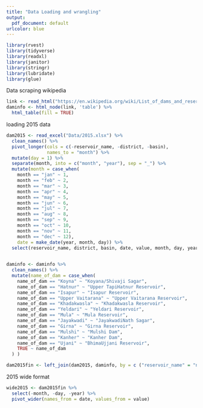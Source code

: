 ```yaml
---
title: "Data Loading and wrangling"
output:
  pdf_document: default
urlcolor: blue
---
```


```r
library(rvest)
library(tidyverse)
library(readxl)
library(janitor)
library(stringr)
library(lubridate)
library(glue)
```


Data scraping wikipedia

```r
link <- read_html("https://en.wikipedia.org/wiki/List_of_dams_and_reservoirs_in_Maharashtra")
daminfo <- html_node(link, 'table') %>%
  html_table(fill = TRUE)
```


loading 2015 data

```r
dam2015 <- read_excel("Data/2015.xlsx") %>%
  clean_names() %>%
  pivot_longer(cols = c(-reservoir_name, -district, -basin),
               names_to = "month") %>%
  mutate(day = 1) %>%
  separate(month, into = c("month", "year"), sep = "_") %>%
  mutate(month = case_when(
    month == "jan" ~ 1,
    month == "feb" ~ 2,
    month == "mar" ~ 3,
    month == "apr" ~ 4,
    month == "may" ~ 5,
    month == "jun" ~ 6,
    month == "jul" ~ 7,
    month == "aug" ~ 8,
    month == "sep" ~ 9,
    month == "oct" ~ 10,
    month == "nov" ~ 11,
    month == "dec" ~ 12),
    date = make_date(year, month, day)) %>%
  select(reservoir_name, district, basin, date, value, month, day, year)
  

daminfo <- daminfo %>%
  clean_names() %>%
  mutate(name_of_dam = case_when(
    name_of_dam == "Koyna" ~ "Koyana/Shivaji Sagar",
    name_of_dam == "Hatnur" ~ "Upper TapiHatnur Reservoir",
    name_of_dam == "Isapur" ~ "Isapur Reservoir",
    name_of_dam == "Upper Vaitarana" ~ "Upper Vaitarana Reservoir",
    name_of_dam == "Khadakwasla" ~ "Khadakwasla Reservoir",
    name_of_dam == "Yeldari" ~ "Yeldari Reservoir",
    name_of_dam == "Mula" ~ "Mula Reservoir",
    name_of_dam == "Jayakwadi" ~ "JayakwadiNath Sagar",
    name_of_dam == "Girna" ~ "Girna Reservoir",
    name_of_dam == "Mulshi" ~ "Mulshi Dam",
    name_of_dam == "Kanher" ~ "Kanher Dam",
    name_of_dam == "Ujani" ~ "BhimaUjjani Reservoir",
    TRUE ~ name_of_dam
  ) )

dam2015fin <- left_join(dam2015, daminfo, by = c ("reservoir_name" = "name_of_dam"))
```


2015 wide format

```r
wide2015 <- dam2015fin %>%
  select(-month, -day, -year) %>%
  pivot_wider(names_from = date, values_from = value)
```

